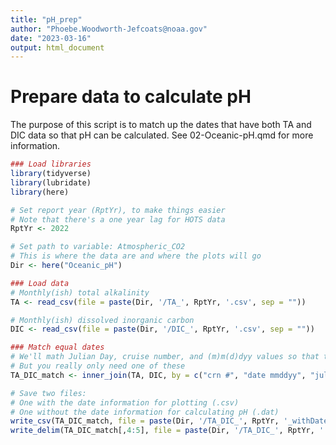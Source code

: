 ```yaml
---
title: "pH_prep"
author: "Phoebe.Woodworth-Jefcoats@noaa.gov"
date: "2023-03-16"
output: html_document
---
```


# Prepare data to calculate pH
The purpose of this script is to match up the dates that have both TA and
DIC data so that pH can be calculated.  See 02-Oceanic-pH.qmd for more information.

```r
### Load libraries
library(tidyverse)
library(lubridate)
library(here)
```

```r
# Set report year (RptYr), to make things easier
# Note that there's a one year lag for HOTS data
RptYr <- 2022

# Set path to variable: Atmospheric_CO2
# This is where the data are and where the plots will go
Dir <- here("Oceanic_pH")
```

```r
### Load data
# Monthly(ish) total alkalinity
TA <- read_csv(file = paste(Dir, '/TA_', RptYr, '.csv', sep = ""))

# Monthly(ish) dissolved inorganic carbon
DIC <- read_csv(file = paste(Dir, '/DIC_', RptYr, '.csv', sep = ""))
```

```r
### Match equal dates
# We'll math Julian Day, cruise number, and (m)m(d)dyy values so that the final file is easier to use
# But you really only need one of these
TA_DIC_match <- inner_join(TA, DIC, by = c("crn #", "date mmddyy", "julian day"))
```

```r
# Save two files:
# One with the date information for plotting (.csv)
# One without the date information for calculating pH (.dat)
write_csv(TA_DIC_match, file = paste(Dir, '/TA_DIC_', RptYr, '_withDate.csv', sep = ""))
write_delim(TA_DIC_match[,4:5], file = paste(Dir, '/TA_DIC_', RptYr, '.dat', sep = ""), col_names = FALSE)
```